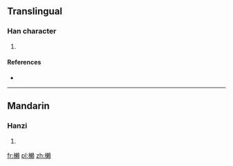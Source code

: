 ==Translingual==

===Han character===
{{Han char|rn=75|rad=木|as=16|sn=20|four=|canj=木木中金 (DDLC)}}

# {{defn|Han|sort=木16}}

====References====
* {{Han ref|kx=0562.040|dkj=15873|hdz=21316.070|uh=6AF4|ud=27380}}

----

==Mandarin==

===Hanzi===
{{cmn-hanzi|pin=[[lài]] ([[lai4]])|wg=lai<sup>4</sup>}}

# {{defn|Mandarin|sort=木16}}

[[fr:櫴]]
[[pl:櫴]]
[[zh:櫴]]